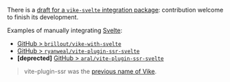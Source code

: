 There is a [draft for a `vike-svelte` integration package](https://github.com/brandonxiang/vike-svelte): contribution welcome to finish its development.

Examples of manually integrating [Svelte](https://svelte.dev/):
 - [GitHub > `brillout/vike-with-svelte`](https://github.com/brillout/vike-with-svelte)
 - [GitHub > `ryanweal/vite-plugin-ssr-svelte`](https://github.com/ryanweal/vite-plugin-ssr-svelte)
 - **[deprected]** [GitHub > `aral/vite-plugin-ssr-svelte`](https://github.com/aral/vite-plugin-ssr-svelte)

> vite-plugin-ssr was the [previous name of Vike](https://vite-plugin-ssr.com/vike).
